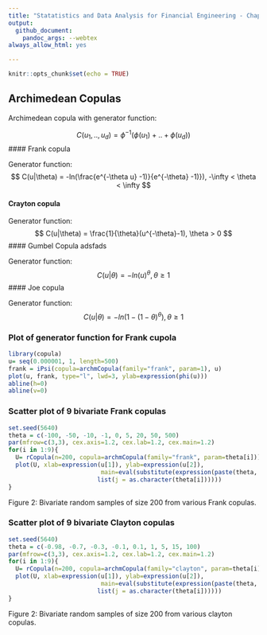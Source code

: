 ```yaml
---
title: "Statatistics and Data Analysis for Financial Engineering - Chapter 8 Copulas"
output:
  github_document:
    pandoc_args: --webtex
always_allow_html: yes

---
```


```r
knitr::opts_chunk$set(echo = TRUE)
```

## Archimedean Copulas

Archimedean copula with generator function:
\newcommand*{\indep}{\perp \!\!\! \perp}

$$
C(u_1,..,u_d) = \phi^{-1}(\phi(u_1)+..+\phi(u_d))
$$
#### Frank copula

Generator function:
$$
C(u|\theta) = -ln(\frac{e^{-\theta u} -1)}{e^{-\theta} -1)}), -\infty < \theta < \infty
$$

#### Crayton copula

Generator function:
$$
C(u|\theta) = \frac{1}{\theta}(u^{-\theta}-1), \theta > 0
$$
#### Gumbel Copula adsfads

Generator function:
$$
C(u|\theta) = -ln(u)^{\theta}, \theta \geq 1
$$
#### Joe copula

Generator function:
$$
C(u|\theta) = -ln(1-(1-\theta)^{\theta}), \theta \geq 1
$$

### Plot of generator function for Frank cupola

```r
library(copula)
u= seq(0.000001, 1, length=500)
frank = iPsi(copula=archmCopula(family="frank", param=1), u)
plot(u, frank, type="l", lwd=3, ylab=expression(phi(u)))
abline(h=0)
abline(v=0)
```

### Scatter plot of 9 bivariate Frank copulas

```r
set.seed(5640)
theta = c(-100, -50, -10, -1, 0, 5, 20, 50, 500)
par(mfrow=c(3,3), cex.axis=1.2, cex.lab=1.2, cex.main=1.2)
for(i in 1:9){
  U= rCopula(n=200, copula=archmCopula(family="frank", param=theta[i]))
  plot(U, xlab=expression(u[1]), ylab=expression(u[2]), 
                          main=eval(substitute(expression(paste(theta, " = ", j)),
                         list(j = as.character(theta[i])))))
}
```
\center Figure 2: Bivariate random samples of size 200 from various Frank copulas. \center

### Scatter plot of 9 bivariate Clayton copulas
```r
set.seed(5640)
theta = c(-0.98, -0.7, -0.3, -0.1, 0.1, 1, 5, 15, 100)
par(mfrow=c(3,3), cex.axis=1.2, cex.lab=1.2, cex.main=1.2)
for(i in 1:9){
  U= rCopula(n=200, copula=archmCopula(family="clayton", param=theta[i]))
  plot(U, xlab=expression(u[1]), ylab=expression(u[2]), 
                          main=eval(substitute(expression(paste(theta, " = ", j)),
                         list(j = as.character(theta[i])))))
}
```
\center Figure 2: Bivariate random samples of size 200 from various clayton copulas. \center